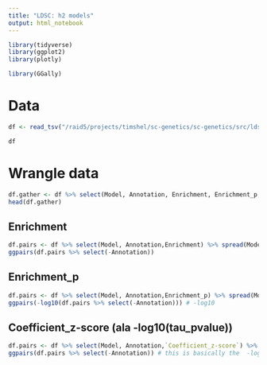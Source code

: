 ```yaml
---
title: "LDSC: h2 models"
output: html_notebook
---
```

  
```r
library(tidyverse)
library(ggplot2)
library(plotly)

library(GGally)
```


# Data

```r
df <- read_tsv("/raid5/projects/timshel/sc-genetics/sc-genetics/src/ldsc/experiments/experiment.gtex_tissues.h2.ALL_MODELS.BMI_Yengo2018.txt")
```

```r
df
```



# Wrangle data

```r
df.gather <- df %>% select(Model, Annotation, Enrichment, Enrichment_p, `Coefficient_z-score`) %>% gather(key="key", value="value", -Model,-Annotation)
head(df.gather)
```


## Enrichment
```r
df.pairs <- df %>% select(Model, Annotation,Enrichment) %>% spread(Model, Enrichment)
ggpairs(df.pairs %>% select(-Annotation))
```


## Enrichment_p
```r
df.pairs <- df %>% select(Model, Annotation,Enrichment_p) %>% spread(Model, Enrichment_p)
ggpairs(-log10(df.pairs %>% select(-Annotation))) # -log10
```

## Coefficient_z-score (ala -log10(tau_pvalue))
```r
df.pairs <- df %>% select(Model, Annotation,`Coefficient_z-score`) %>% spread(Model,`Coefficient_z-score`)
ggpairs(df.pairs %>% select(-Annotation)) # this is basically the  -log10(tau_pvalue)
```


